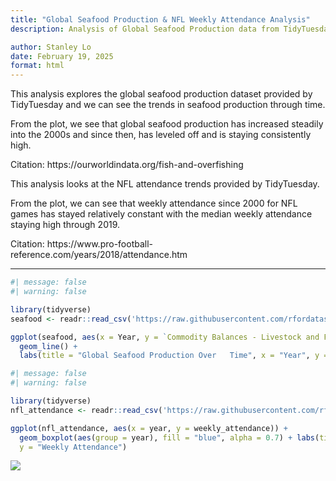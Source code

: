```yaml
---
title: "Global Seafood Production & NFL Weekly Attendance Analysis"
description: Analysis of Global Seafood Production data from TidyTuesday and Exploring NFL attendance trends from TidyTuesday & Global Seafood

author: Stanley Lo
date: February 19, 2025
format: html
---
```


This analysis explores the global seafood production dataset provided by TidyTuesday and we can see the trends in seafood production through time.

From the plot, we see that global seafood production has increased steadily into the 2000s and since then, has leveled off and is staying consistently high.

Citation: https://ourworldindata.org/fish-and-overfishing

This analysis looks at the NFL attendance trends provided by TidyTuesday.

From the plot, we can see that weekly attendance since 2000 for NFL games has stayed relatively constant with the median weekly attendance staying high through 2019.

Citation: https://www.pro-football-reference.com/years/2018/attendance.htm

------------------------------------------------------------------------

```r
#| message: false
#| warning: false

library(tidyverse)
seafood <- readr::read_csv('https://raw.githubusercontent.com/rfordatascience/tidytuesday/master/data/2021/2021-10-12/seafood-and-fish-production-thousand-tonnes.csv')

ggplot(seafood, aes(x = Year, y = `Commodity Balances - Livestock and Fish Primary Equivalent - Pelagic Fish - 2763 - Production - 5510 - tonnes`)) +
  geom_line() +
  labs(title = "Global Seafood Production Over   Time", x = "Year", y = "Production (tonnes)")

```

```r
#| message: false
#| warning: false

library(tidyverse)
nfl_attendance <- readr::read_csv('https://raw.githubusercontent.com/rfordatascience/tidytuesday/main/data/2020/2020-02-04/attendance.csv')

ggplot(nfl_attendance, aes(x = year, y = weekly_attendance)) +
  geom_boxplot(aes(group = year), fill = "blue", alpha = 0.7) + labs(title = "NFL Weekly Attendance by Year", x = "Year", 
  y = "Weekly Attendance")

```

![](images/clipboard-9133593.png)
